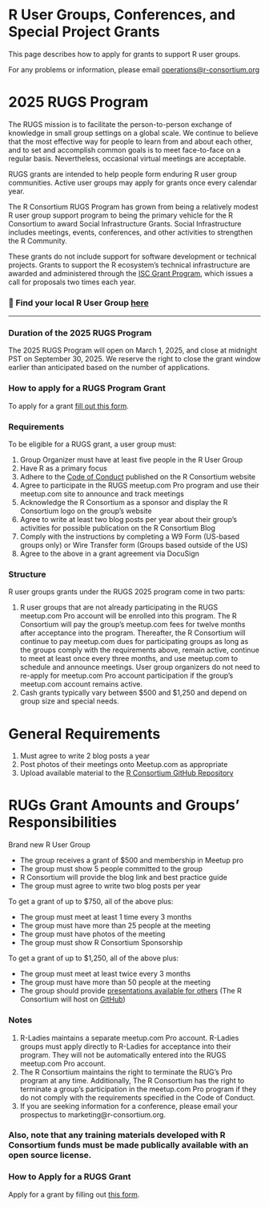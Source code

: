 # R User Groups, Conferences, and Special Project Grants

This page describes how to apply for grants to support R user groups.

For any problems or information, please email [operations@r-consortium.org](#)


# 2025 RUGS Program

The RUGS mission is to facilitate the person-to-person exchange of knowledge in small group settings on a global scale. We continue to believe that the most effective way for people to learn from and about each other, and to set and accomplish common goals is to meet face-to-face on a regular basis. Nevertheless, occasional virtual meetings are acceptable. 

RUGS grants are intended to help people form enduring R user group communities. Active user groups may apply for grants once every calendar year. 

The R Consortium RUGS Program has grown from being a relatively modest R user group support program to being the primary vehicle for the R Consortium to award Social Infrastructure Grants. Social Infrastructure includes meetings, events, conferences, and other activities to strengthen the R Community. 

These grants do not include support for software development or technical projects. Grants to support the R ecosystem’s technical infrastructure are awarded and administered through the [ISC Grant Program](https://www.r-consortium.org/all-projects/call-for-proposals), which issues a call for proposals two times each year.


### 📌 Find your local R User Group [here](https://www.meetup.com/pro/r-user-groups/)


---


### Duration of the 2025 RUGS Program

The 2025 RUGS Program will open on March 1, 2025, and close at midnight PST on September 30, 2025. We reserve the right to close the grant window earlier than anticipated based on the number of applications. 


### How to apply for a RUGS Program Grant

To apply for a grant [fill out this form](https://forms.gle/gJMZuq8KxmzrCnuTA). 

 

### Requirements

To be eligible for a RUGS grant, a user group must:



1. Group Organizer must have at least five people in the R User Group
2. Have R as a primary focus
3. Adhere to the [Code of Conduct](https://events.linuxfoundation.org/about/code-of-conduct/?__hstc=98577409.44d7f16716270a3b9b81de6d864e02dc.1720553161514.1721159359293.1721164323976.8&__hssc=98577409.4.1721164323976&__hsfp=1019891917) published on the R Consortium website
4. Agree to participate in the RUGS meetup.com Pro program and use their meetup.com site to announce and track meetings
5. Acknowledge the R Consortium as a sponsor and display the R Consortium logo on the group’s website
6. Agree to write at least two blog posts per year about their group’s activities for possible publication on the R Consortium Blog
7. Comply with the instructions by completing a W9 Form (US-based groups only) or Wire Transfer form (Groups based outside of the US)
8. Agree to the above in a grant agreement via DocuSign


### Structure

R user groups grants under the RUGS 2025 program come in two parts:



1. R user groups that are not already participating in the RUGS meetup.com Pro account will be enrolled into this program. The R Consortium will pay the group’s meetup.com fees for twelve months after acceptance into the program. Thereafter, the R Consortium will continue to pay meetup.com dues for participating groups as long as the groups comply with the requirements above, remain active, continue to meet at least once every three months, and use meetup.com to schedule and announce meetings. User group organizers do not need to re-apply for meetup.com Pro account participation if the group’s meetup.com account remains active.
2. Cash grants typically vary between $500 and $1,250 and depend on group size and special needs.


# General Requirements



1. Must agree to write 2 blog posts a year
2. Post photos of their meetings onto Meetup.com as appropriate
3. Upload available material to the [R Consortium GitHub Repository](https://github.com/RConsortium/rugs-materials)


# RUGs Grant Amounts and Groups’ Responsibilities 

Brand new R User Group



* The group receives a grant of $500 and membership in Meetup pro
* The group must show 5 people committed to the group
* R Consortium will provide the blog link and best practice guide
* The group must agree to write two blog posts per year

To get a grant of up to $750, all of the above plus:



* The group must meet at least 1 time every 3 months
* The group must have more than 25 people at the meeting
* The group must have photos of the meeting 
* The group must show R Consortium Sponsorship

To get a grant of up to $1,250, all of the above plus:



* The group must meet at least twice every 3 months
* The group must have more than 50 people at the meeting
* The group should provide [presentations available for others](https://github.com/RConsortium/rugs-materials) (The R Consortium will host on [GitHub](https://github.com/RConsortium/rugs-materials))


### Notes



1. R-Ladies maintains a separate meetup.com Pro account. R-Ladies groups must apply directly to R-Ladies for acceptance into their program. They will not be automatically entered into the RUGS meetup.com Pro account.
2. The R Consortium maintains the right to terminate the RUG’s Pro program at any time. Additionally, The R Consortium has the right to terminate a group’s participation in the meetup.com Pro program if they do not comply with the requirements specified in the Code of Conduct.
3. If you are seeking information for a conference, please email your prospectus to marketing@r-consortium.org.



### Also, note that any training materials developed with R Consortium funds must be made publically available with an open source license.


### How to Apply for a RUGS Grant

Apply for a grant by filling out [this form](https://forms.gle/8MRf5uw3xQUz4pXx9).
